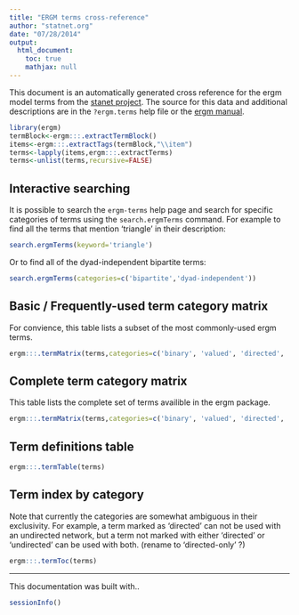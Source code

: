 ```yaml
---
title: "ERGM terms cross-reference"
author: "statnet.org"
date: "07/28/2014"
output: 
  html_document:
    toc: true
    mathjax: null
---
```

<style type="text/css">
table, td, th {
  border: 1px;
  cellpadding: 8px;
}
</style>

<!-- \VignetteEngine{knitr::knitr} -->

This document is an automatically generated cross reference for the ergm model terms from the [stanet project](http://statnet.org).  The source for this data and additional descriptions are in the `?ergm.terms` help file or the [ergm manual](http://cran.r-project.org/web/packages/ergm/ergm.pdf). 


```r
library(ergm)
termBlock<-ergm:::.extractTermBlock()
items<-ergm:::.extractTags(termBlock,"\\item")
terms<-lapply(items,ergm:::.extractTerms)
terms<-unlist(terms,recursive=FALSE)
```

## Interactive searching

It is possible to search the `ergm-terms` help page and search for specific categories of terms using the `search.ergmTerms` command.  For example to find all the terms that mention 'triangle' in their description:

```r
search.ergmTerms(keyword='triangle')
```

Or to find all of the dyad-independent bipartite terms:

```r
search.ergmTerms(categories=c('bipartite','dyad-independent'))
```


## Basic / Frequently-used term category matrix

For convience, this table lists a subset of the most commonly-used ergm terms. 

```r
ergm:::.termMatrix(terms,categories=c('binary', 'valued', 'directed', 'undirected', 'bipartite', 'dyad-independent'),only.include='frequently-used')
```

## Complete term category matrix
This table lists the complete set of terms availible in the ergm package. 

```r
ergm:::.termMatrix(terms,categories=c('binary', 'valued', 'directed', 'undirected', 'bipartite', 'dyad-independent', 'triad-related','non-negative','curved'))
```


## Term definitions table

```r
ergm:::.termTable(terms)
```

## Term index by category

Note that currently the categories are somewhat ambiguous in their exclusivity.  For example, a term marked as 'directed' can not be used with an undirected network, but a term not marked with either 'directed' or 'undirected' can be used with both. (rename to 'directed-only' ?)

```r
ergm:::.termToc(terms)
```

------------

This documentation was built with..
```r
sessionInfo()
```